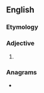 {{also|Sterner}}
==English==

===Etymology===
{{suffix|en|stern|er}}

===Adjective===
{{head|en|comparative adjective}}

# {{en-comparative of|stern}}

===Anagrams===
* {{anagrams|en|a=eenrrst|renters|rerents}}